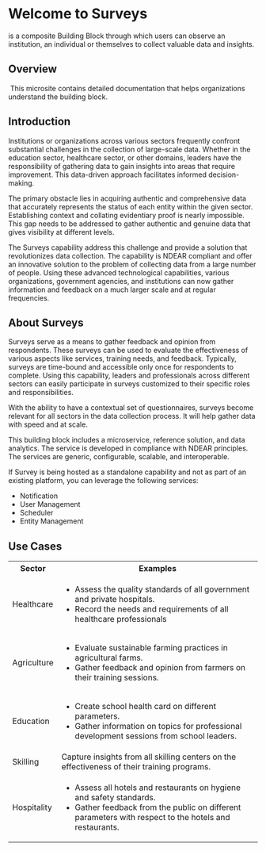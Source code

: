 
# Welcome to Surveys

<ProductName /> is a composite Building Block through which users can observe an institution, an individual or themselves to collect valuable data and insights.

## Overview
​
This microsite contains detailed documentation that helps organizations understand the <ProductName /> building block.

## Introduction

Institutions or organizations across various sectors frequently confront substantial challenges in the collection of large-scale data. Whether in the education sector, healthcare sector, or other domains, leaders have the responsibility of gathering data to gain insights into areas that require improvement. This data-driven approach facilitates informed decision-making. 

The primary obstacle lies in acquiring authentic and comprehensive data that accurately represents the status of each entity within the given sector. Establishing context and collating evidentiary proof is nearly impossible. This gap needs to be addressed to gather authentic and genuine data that gives visibility at different levels. 

The Surveys capability address this challenge and provide a solution that revolutionizes data collection. The capability is NDEAR compliant and offer an innovative solution to the problem of collecting data from a large number of people. Using these advanced technological capabilities, various organizations, government agencies,  and institutions can now gather information and feedback on a much larger scale and at regular frequencies.

## About Surveys

Surveys serve as a means to gather feedback and opinion from respondents. These surveys can be used to  evaluate the effectiveness of various aspects like services, training needs, and feedback. Typically, surveys are time-bound and accessible only once for respondents to complete. Using this capability, leaders and professionals across different sectors can easily participate in surveys customized to their specific roles and responsibilities.

With the ability to have a contextual set of questionnaires, surveys become relevant for all sectors in the data collection process. It will help gather data with speed and at scale. 

>

This building block includes a microservice, reference solution, and data analytics. The service is developed in compliance with NDEAR principles. The services are generic, configurable, scalable, and interoperable.

If Survey is being hosted as a standalone capability and not as part of an existing platform, you can leverage the following services:

* Notification
* User Management
* Scheduler 
* Entity Management

## Use Cases

<table>
<tr>
    <th>Sector</th>
    <th>Examples</th>
</tr>
<tr>
    <td>Healthcare</td>
    <td><ul><li>Assess the quality standards of all government and private hospitals.</li><li>Record the needs and requirements of all healthcare professionals
</li></ul></td>
</tr>
<tr>
    <td>Agriculture</td>
    <td><ul><li>Evaluate sustainable farming practices in agricultural farms.</li><li>Gather feedback and opinion from farmers on their training sessions.</li></ul></td>
</tr>
<tr>
    <td>Education</td>
    <td><ul><li>Create school health card on different parameters.</li><li>Gather information on topics for professional development sessions from school leaders.</li></ul></td>
</tr>
<tr>
    <td>Skilling</td>
    <td>Capture insights from all skilling centers on the effectiveness of their training programs.</td>
</tr>
<tr>
    <td>Hospitality</td>
    <td><ul><li>Assess all hotels and restaurants on hygiene and safety standards.</li><li>Gather feedback from the public on different parameters with respect to the hotels and restaurants.</li></ul></td>
</tr>
</table>




